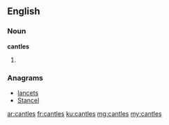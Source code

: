 ==English==

===Noun===
'''cantles'''

# {{plural of|cantle}}

===Anagrams===
* [[lancets#English|lancets]]
* [[Stancel#English|Stancel]]

[[ar:cantles]]
[[fr:cantles]]
[[ku:cantles]]
[[mg:cantles]]
[[my:cantles]]